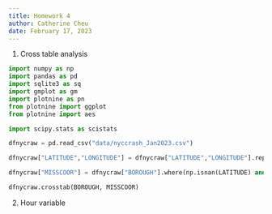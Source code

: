 ```yaml
---
title: Homework 4
author: Catherine Cheu
date: February 17, 2023
---
```


1. Cross table analysis

```python
import numpy as np
import pandas as pd
import sqlite3 as sq
import gmplot as gm
import plotnine as pn
from plotnine import ggplot
from plotnine import aes

import scipy.stats as scistats

dfnycraw = pd.read_csv("data/nyccrash_Jan2023.csv")

dfnycraw["LATITUDE","LONGITUDE"] = dfnycraw["LATITUDE","LONGITUDE"].replace(0.0, np.nan)

dfnycraw["MISSCOOR"] = dfnycraw["BOROUGH"].where(np.isnan(LATITUDE) and np.isnan(LONGITUDE))

dfnycraw.crosstab(BOROUGH, MISSCOOR)

```

2. Hour variable